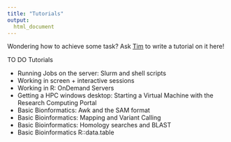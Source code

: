 ```yaml
---
title: "Tutorials"
output: 
  html_document
---
```


Wondering how to achieve some task? Ask [Tim](mailto: tim.rabanuswallace@unimelb.edu.au) to write a tutorial on it here!

TO DO Tutorials

+   Running Jobs on the server: Slurm and shell scripts
+   Working in screen + interactive sessions
+   Working in R: OnDemand Servers
+   Getting a HPC windows desktop: Starting a Virtual Machine with the Research Computing Portal
+   Basic Bionformatics: Awk and the SAM format
+   Basic Bioinformatics: Mapping and Variant Calling
+   Basic Bioinformatics: Homology searches and BLAST
+   Basic Bioinformatics R::data.table